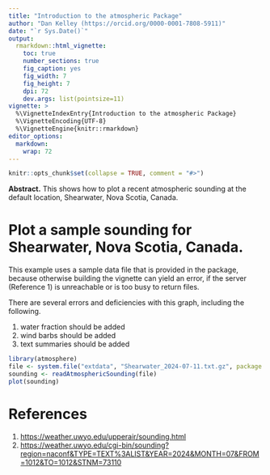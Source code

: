 ```yaml
---
title: "Introduction to the atmospheric Package"
author: "Dan Kelley (https://orcid.org/0000-0001-7808-5911)"
date: "`r Sys.Date()`"
output:
  rmarkdown::html_vignette:
    toc: true
    number_sections: true
    fig_caption: yes
    fig_width: 7
    fig_height: 7
    dpi: 72
    dev.args: list(pointsize=11)
vignette: >
  %\VignetteIndexEntry{Introduction to the atmospheric Package}
  %\VignetteEncoding{UTF-8}
  %\VignetteEngine{knitr::rmarkdown}
editor_options:
  markdown:
    wrap: 72
---
```



```r
knitr::opts_chunk$set(collapse = TRUE, comment = "#>")
```

**Abstract.** This shows how to plot a recent atmospheric sounding at the
default location, Shearwater, Nova Scotia, Canada.


# Plot a sample sounding for Shearwater, Nova Scotia, Canada.


This example uses a sample data file that is provided in the package, because
otherwise building the vignette can yield an error, if the server (Reference 1)
is unreachable or is too busy to return files.

There are several errors and deficiencies with this graph, including the following.

1. water fraction should be added
2. wind barbs should be added
3. text summaries should be added

```r
library(atmosphere)
file <- system.file("extdata", "Shearwater_2024-07-11.txt.gz", package = "atmosphere")
sounding <- readAtmosphericSounding(file)
plot(sounding)
```

# References

1. <https://weather.uwyo.edu/upperair/sounding.html>
2. <https://weather.uwyo.edu/cgi-bin/sounding?region=naconf&TYPE=TEXT%3ALIST&YEAR=2024&MONTH=07&FROM=1012&TO=1012&STNM=73110>

